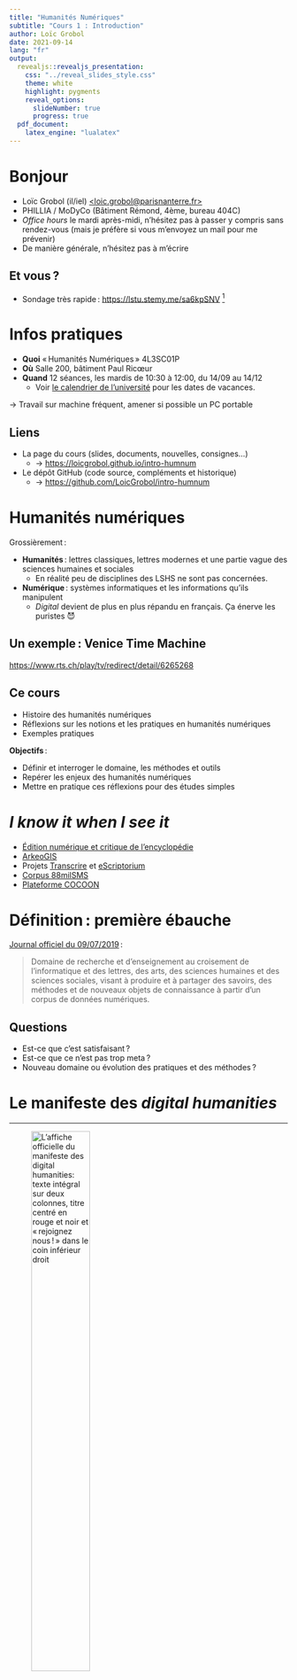 ```yaml
---
title: "Humanités Numériques"
subtitle: "Cours 1 : Introduction"
author: Loïc Grobol
date: 2021-09-14
lang: "fr"
output:
  revealjs::revealjs_presentation:
    css: "../reveal_slides_style.css"
    theme: white
    highlight: pygments
    reveal_options:
      slideNumber: true
      progress: true
  pdf_document:
    latex_engine: "lualatex"
---
```


[comment]: <> "LTeX: language=fr"

# Bonjour

- Loïc Grobol (il/iel) [<loic.grobol@parisnanterre.fr>](mailto:loic.grobol@parisnanterre.fr)
- PHILLIA / MoDyCo (Bâtiment Rémond, 4ème, bureau 404C)
- *Office hours* le mardi après-midi, n'hésitez pas à passer y compris sans rendez-vous (mais je
  préfère si vous m'envoyez un mail pour me prévenir)
- De manière générale, n'hésitez pas à m'écrire

## Et vous ?

- Sondage très rapide : <https://lstu.stemy.me/sa6kpSNV> [^longpollurl]

[^longpollurl]: <https://framaforms.org/composition-du-cours-humanites-numeriques-1631014848>

# Infos pratiques

- **Quoi** « Humanités Numériques » 4L3SC01P
- **Où** Salle 200, bâtiment Paul Ricœur
- **Quand** 12 séances, les mardis de 10:30 à 12:00, du 14/09 au 14/12
  - Voir [le calendrier de
    l'université](https://etudiants.parisnanterre.fr/calendrier-universitaire-2021-2022-1018180.kjsp)
    pour les dates de vacances.

→ Travail sur machine fréquent, amener si possible un PC portable

## Liens

- La page du cours (slides, documents, nouvelles, consignes…)
  - → <https://loicgrobol.github.io/intro-humnum>
- Le dépôt GitHub (code source, compléments et historique)
  - → <https://github.com/LoicGrobol/intro-humnum>

# Humanités numériques

Grossièrement :

- **Humanités** : lettres classiques, lettres modernes et une partie vague des sciences humaines et
  sociales
  - En réalité peu de disciplines des LSHS ne sont pas concernées.
- **Numérique** : systèmes informatiques et les informations qu'ils manipulent
  - *Digital* devient de plus en plus répandu en français. Ça énerve les puristes 😈

## Un exemple : Venice Time Machine

<https://www.rts.ch/play/tv/redirect/detail/6265268>

## Ce cours

- Histoire des humanités numériques
- Réflexions sur les notions et les pratiques en humanités numériques
- Exemples pratiques

**Objectifs** :

- Définir et interroger le domaine, les méthodes et outils
- Repérer les enjeux des humanités numériques
- Mettre en pratique ces réflexions pour des études simples

# *I know it when I see it*

- [Édition numérique et critique de l'encyclopédie](http://enccre.academie-sciences.fr/encyclopedie/)
- [ArkeoGIS](https://arkeogis.org/examples-2/)
- Projets [Transcrire](https://transcrire.huma-num.fr/) et [eScriptorium](https://ephenum.hypotheses.org/1412)
- [Corpus 88milSMS](http://88milsms.huma-num.fr/index.html)
- [Plateforme COCOON](https://cocoon.huma-num.fr/exist/crdo/)

# Définition : première ébauche

[Journal officiel du 09/07/2019](https://www.legifrance.gouv.fr/jorf/id/JORFTEXT000038736904) :

> Domaine de recherche et d’enseignement au croisement de l’informatique et des lettres, des arts,
> des sciences humaines et des sciences sociales, visant à produire et à partager des savoirs, des
> méthodes et de nouveaux objets de connaissance à partir d’un corpus de données numériques.

## Questions

- Est-ce que c'est satisfaisant ?
- Est-ce que ce n'est pas trop meta ?
- Nouveau domaine ou évolution des pratiques et des méthodes ?

# Le manifeste des *digital humanities*

---

<div style= "float:center;position:relative;">
![L'affiche officielle du manifeste des digital humanities: texte intégral sur deux colonnes, titre
centré en rouge et noir et « rejoignez nous ! » dans le coin inférieur
droit](pics/affiche_manifeste.png){width=50%}
</div>

---

Texte collectif, publié à l'issue du premier ThatCamp en 2010, édité par Pierre Mounier.

Publié en intégralité dans le [Journal des
Anthropologues](https://journals.openedition.org/jda/3652) (accompagné d'une courte introduction qui
vaut la lecture)

## Définition

> 1\. Le tournant numérique pris par la société modifie et
> interroge les conditions de production et de diffusion des
> savoirs.

---

Périmètre du domaine et positionnement épistémologique :

> 2\. Pour nous, les *digital humanities* concernent l’ensemble
> des Sciences humaines et sociales, des Arts et des Lettres.
> Les *digital humanities* ne font pas table rase du passé.
> Elles s’appuient, au contraire, sur l’ensemble des
> paradigmes, savoir-faire et connaissances propres à ces
> disciplines, tout en mobilisant les outils et les perspectives
> singulières du champ du numérique.

---

Définition d’une discipline :

> 3\. Les *digital humanities* désignent une transdiscipline,
> porteuse des méthodes, des dispositifs et des perspectives
> heuristiques liés au numérique dans le domaine des
> Sciences humaines et sociales.

## Situation

> 4\. Nous constatons :

Émergence de centres :

> - que se sont multipliées les expérimentations dans le domaine du numérique en Sciences humaines
>   et sociales depuis un demi-siècle. Qu’ont émergé, plus récemment, des centres de *digital
>   humanities*, qui sont tous, à l’heure actuelle, des prototypes ou des lieux d’application
>   spécifique d’une approche des *digital humanities* ;

---

Contrainte du numérique :

> - que le numérique induit une présence plus forte des contraintes techniques et donc
>   économiques dans la recherche ; que cette contrainte est une opportunité pour faire
>   évoluer le travail collectif ;

---

Méthodes :

> - qu’il existe un certain nombre de méthodes éprouvées, inégalement connues et
>   partagées ;

---

Communautés :

> - qu’existent de multiples communautés particulières issues de l’intérêt pour des pratiques, des
>   outils ou des objets transversaux divers (encodage de sources textuelles, systèmes d’information
>   géographique, lexicométrie, numérisation du patrimoine culturel, scientifique et technique,
>   cartographie du web, fouille de données, 3D, archives orales, arts et littératures numériques et
>   hypermédiatiques, etc.), ces communautés étant en train de converger pour former le champ des
>   *digital humanities*.

## Déclaration

Création d'une communauté :

> 5\. Nous, acteurs des *digital humanities*, nous nous
> constituons en communauté de pratique solidaire,
> ouverte, accueillante et libre d’accès.
> 6\. Nous sommes une communauté sans frontières. Nous
> sommes une communauté multilingue et
> multidisciplinaire.

---

Positionnement scientifique et politique :

> 7\. Nous avons pour objectifs le progrès de la
> connaissance, le renforcement de la qualité de la
> recherche dans nos disciplines, et l’enrichissement du
> savoir et du patrimoine collectif, au-delà de la seule
> sphère académique.
>
> 8\. Nous appelons à l’intégration de la culture numérique
> dans la définition de la culture générale du XXIe siècle.

## Orientations

Libre accès par la documentation et interopérabilité :

> 9\. Nous lançons un appel pour l’accès libre aux données et aux métadonnées. Celles-ci doivent
> être documentées et interopérables, autant techniquement que conceptuellement.

---

Libre accès : par les conditions juridiques :

> 10\. Nous sommes favorables à la diffusion, à la circulation et au libre enrichissement des
> méthodes, du code, des formats et des résultats de la recherche.

---

Formations, diplômes, compétences :

> 11\. Nous appelons à l’intégration de formations aux *digital humanities* au sein des cursus en
> Sciences humaines et sociales, en Arts et en Lettres. Nous souhaitons également la création de
> diplômes spécifiques aux *digital humanitie*s et le développement de formations professionnelles
> dédiées. Enfin, nous souhaitons que ces compétences soient prises en compte dans les recrutements
> et les évolutions de carrière.

---

> 12\. Nous nous engageons dans l’édification d’une **compétence collective** s’appuyant
> sur un vocabulaire commun, compétence collective qui procède du travail de
> l’ensemble des acteurs. Cette compétence collective a vocation à devenir un bien
> commun. Elle constitue une opportunité scientifique, mais aussi une opportunité
> d’insertion professionnelle, dans tous les secteurs.

---

> 13\. Nous souhaitons participer à la définition et à la diffusion de **bonnes pratiques**,
> correspondant à des besoins disciplinaires et transdisciplinaires identifiés, qui soient
> évolutives et issues d’un débat puis d’un consensus au sein des communautés
> concernées. L’ouverture fondamentale des *digital humanities* assure néanmoins une
> approche pragmatique des protocoles et des visions, qui maintient le droit à la
> coexistence de méthodes différentes et concurrentes, au profit de l’enrichissement de
> la réflexion et des pratiques.

---

> 14\. Nous appelons à la construction de **cyberinfrastructures** évolutives répondant à
> des besoins réels. Ces cyberinfrastructures se construiront de façon itérative,
> s’appuyant sur le constat de méthodes et d’approches qui font leurs preuves au sein
> des communautés de recherche.

## Résumé

Acter, définir, orienter

- Définition des humanités numériques
- Positionnement sur l’émergence d’une discipline
- Un programme

---

- Place des communautés (une façon de faire de la science ?)
- Place des « communs »
  - Relation aux données (mémoire, archive, documents numériques…) : libre accès
  - Les conditions techniques et juridiques (intéropérabilité, propriété)
- L’importance de l’accès
- Méthodes, pratiques (des méthodes et pratiques liées au numérique)
- Cyberinfrastructures

# Consignes pour le dossier

50% de l'évaluation portera sur un dossier à rendre pour la fin du semestre, soit individuellement,
soit en groupe (max 3 personnes)

Trois options pour le sujet :

1. Présentation et analyse d’un projet en HN
2. Invention d'un projet original
3. Fiche de lecture (travail exclusivement individuel)

## 1. Analyse

Présenter un projet existant en détaillant en quoi il s’inscrit dans une démarche du domaine des
humanités numériques.

- Fiche d’identité du projet (et/ou du site)
- Description du projet
- Choix méthodologiques
- Avis personnels (points positifs et négatifs)

Voir [les consignes](https://loicgrobol.github.io/intro-humnum/doc/projets.html) pour plus de
détails et des suggestions de projets

## 2. Invention

Présenter/proposer un projet original

- Objectifs
- Choix qui l'inscrivent dans le domaine des humanités numériques
  - → Archives, gestion des documents, travail collaboratif…

Peut aussi prendre la forme d’un blog, d’une maquette de bibliothèque virtuelle…

## 3. Fiche de lecture

Choisir l’un des textes de ce recueil : <https://books.openedition.org/oep/226>

Le dossier présentera le texte, le résumera et le discutera en le confrontant
aux notions vues en cours et à votre propre point de vue.